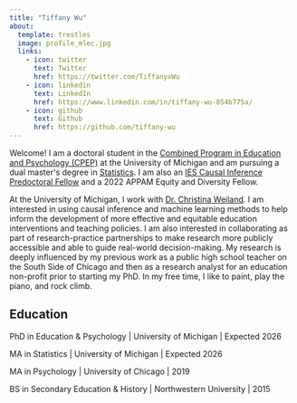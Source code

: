 ```yaml
---
title: "Tiffany Wu"
about:
  template: trestles
  image: profile_mlec.jpg
  links:
    - icon: twitter
      text: Twitter
      href: https://twitter.com/TiffanyxWu
    - icon: linkedin
      text: LinkedIn
      href: https://www.linkedin.com/in/tiffany-wu-854b775a/
    - icon: github
      text: Github
      href: https://github.com/tiffany-wu
---
```


<section class="about">

Welcome! I am a doctoral student in the [Combined Program in Education and Psychology (CPEP)](https://soe.umich.edu/academics-admissions/cpep) at the University of Michigan and am pursuing a dual master\'s degree in [Statistics](https://lsa.umich.edu/stats/masters_students/mastersprograms/dualmasters.html). I am also an [IES Causal Inference Predoctoral Fellow](https://edpolicy.umich.edu/training/predoctoral-fellowship) and a 2022 APPAM Equity and Diversity Fellow.

At the University of Michigan, I work with [Dr. Christina Weiland](https://sites.google.com/a/umich.edu/christina-weiland/). I am interested in using causal inference and machine learning methods to help inform the development of more effective and equitable education interventions and teaching policies. I am also interested in collaborating as part of research-practice partnerships to make research more publicly accessible and able to guide real-world decision-making. My research is deeply influenced by my previous work as a public high school teacher on the South Side of Chicago and then as a research analyst for an education non-profit prior to starting my PhD. In my free time, I like to paint, play the piano, and rock climb.

## Education
PhD in Education & Psychology | University of Michigan | Expected 2026

MA in Statistics | University of Michigan | Expected 2026

MA in Psychology | University of Chicago | 2019

BS in Secondary Education & History | Northwestern University | 2015

</section>